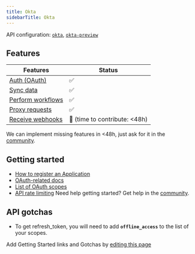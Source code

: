 ```yaml
---
title: Okta
sidebarTitle: Okta
---
```


API configuration: [`okta`](https://nango.dev/providers.yaml), [`okta-preview`](https://nango.dev/providers.yaml)

## Features

| Features | Status |
| - | - |
| [Auth (OAuth)](/integrate/guides/authorize-an-api) | ✅ |
| [Sync data](/integrate/guides/sync-data-from-an-api) | ✅ |
| [Perform workflows](/integrate/guides/perform-workflows-with-an-api) | ✅ |
| [Proxy requests](/integrate/guides/proxy-requests-to-an-api) | ✅ |
| [Receive webhooks](/integrate/guides/receive-webhooks-from-an-api) | 🚫 (time to contribute: &lt;48h) |

<Tip>We can implement missing features in &lt;48h, just ask for it in the [community](https://nango.dev/slack).</Tip>

## Getting started

-   [How to register an Application](https://developer.okta.com/docs/guides/implement-oauth-for-okta/main/#create-an-oauth-2-0-app-in-okta)
-   [OAuth-related docs](https://developer.okta.com/docs/reference/api/oidc)
-   [List of OAuth scopes](https://developer.okta.com/docs/api/oauth2/#oauth-20-scopes)
-   [API rate limiting](https://developer.okta.com/docs/reference/rate-limits/)
<Tip>Need help getting started? Get help in the [community](https://nango.dev/slack).</Tip>

## API gotchas

-   To get refresh_token, you will need to add **`offline_access`** to the list of your scopes.

<Note>Add Getting Started links and Gotchas by [editing this page](https://github.com/nangohq/nango/tree/master/docs-v2/integrations/all/okta.mdx)</Note>
